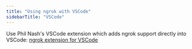 ```yaml
---
title: "Using ngrok with VSCode"
sidebarTitle: "VSCode"
---
```

Use Phil Nash's VSCode extension which adds ngrok support directly into VSCode: [ngrok extension for VSCode](https://marketplace.visualstudio.com/items?itemName=philnash.ngrok-for-vscode)
